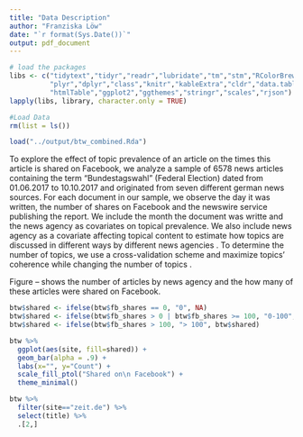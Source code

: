 ```yaml
---
title: "Data Description"
author: "Franziska Löw"
date: "`r format(Sys.Date())`"
output: pdf_document
---
```


```r
# load the packages
libs <- c("tidytext","tidyr","readr","lubridate","tm","stm","RColorBrewer","topicmodels",
          "plyr","dplyr","class","knitr","kableExtra","cldr","data.table",
          "htmlTable","ggplot2","ggthemes","stringr","scales","rjson")
lapply(libs, library, character.only = TRUE)
```

```r
#Load Data
rm(list = ls())

load("../output/btw_combined.Rda")
```

To explore the effect of topic prevalence of an article on the times this article is shared on Facebook, we analyze a sample of 6578 news articles containing the term "Bundestagswahl" (Federal Election) dated from 01.06.2017 to 10.10.2017\footnote{German federal elections took place on 24th of September 2017.} and originated from seven different german news sources.\footnote{Bild.de, Focus.de, Spiegel.de, Stern.de, Welt.de, Zeit.de} For each document in our sample, we observe the day it was written, the number of shares on Facebook and the newswire service publishing the report. We include the month the document was writte and the news agency as covariates on topical prevalence. We also include news agency as a covariate affecting topical content to estimate how topics are discussed in different ways by different news agencies \citep{roberts_model_2016}.
To determine the number of topics, we use a cross-validation scheme and maximize topics' coherence while changing the number of topics \citep{airoldi_reconceptualizing_2010}.

Figure -- shows the number of articles by news agency and the how many of these articles were shared on Facebook. 

```r
btw$shared <- ifelse(btw$fb_shares == 0, "0", NA)
btw$shared <- ifelse(btw$fb_shares > 0 | btw$fb_shares >= 100, "0-100", btw$shared)
btw$shared <- ifelse(btw$fb_shares > 100, "> 100", btw$shared)

btw %>%
  ggplot(aes(site, fill=shared)) +
  geom_bar(alpha = .9) +
  labs(x="", y="Count") +
  scale_fill_ptol("Shared on\n Facebook") +
  theme_minimal()
```

```r
btw %>%
  filter(site=="zeit.de") %>%
  select(title) %>%
  .[2,]
```

